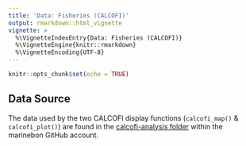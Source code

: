```yaml
---
title: 'Data: Fisheries (CALCOFI)'
output: rmarkdown::html_vignette
vignette: >
  %\VignetteIndexEntry{Data: Fisheries (CALCOFI)}
  %\VignetteEngine{knitr::rmarkdown}
  %\VignetteEncoding{UTF-8}
---
```


```r
knitr::opts_chunk$set(echo = TRUE)
```

## Data Source

The data used by the two CALCOFI display functions (`calcofi_map()` & `calcofi_plot()`) are found in the [calcofi-analysis folder](https://github.com/marinebon/calcofi-analysis/tree/master/data) within the marinebon GitHub account.

